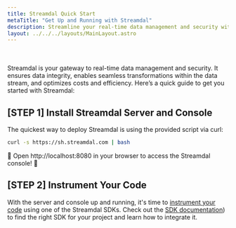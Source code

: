 ```yaml
---
title: Streamdal Quick Start 
metaTitle: "Get Up and Running with Streamdal"
description: Streamline your real-time data management and security with Streamdal.
layout: ../../../layouts/MainLayout.astro
---
```

<br />
<br />
Streamdal is your gateway to real-time data management and security. It ensures data integrity, enables seamless transformations within the data stream, and optimizes costs and efficiency. Here’s a quick guide to get you started with Streamdal:

## [STEP 1] Install Streamdal Server and Console

The quickest way to deploy Streamdal is using the provided script via curl:

```bash
curl -s https://sh.streamdal.com | bash
```

🎉 Open http://localhost:8080 in your browser to access the Streamdal console! 🎉


## [STEP 2] Instrument Your Code
With the server and console up and running, it's time to [instrument your code](../guides/instrumentation) using one of the Streamdal SDKs. Check out the [SDK documentation](../guides/instrumentation)) to find the right SDK for your project and learn how to integrate it.